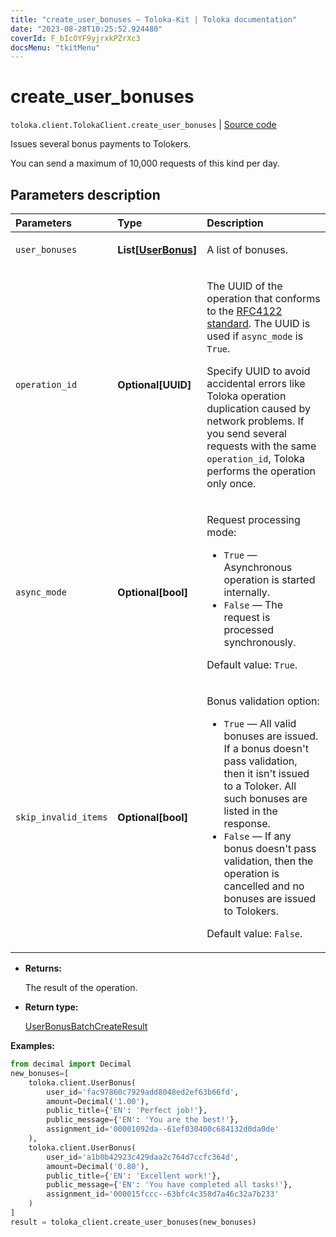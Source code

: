 ```yaml
---
title: "create_user_bonuses — Toloka-Kit | Toloka documentation"
date: "2023-08-28T10:25:52.924480"
coverId: F_bIcOYF9yjrxkPZrXc3
docsMenu: "tkitMenu"
---
```


# create_user_bonuses

`toloka.client.TolokaClient.create_user_bonuses` | [Source code](https://github.com/Toloka/toloka-kit/blob/v1.2.1/src/client/__init__.py#L3129)

Issues several bonus payments to Tolokers.

You can send a maximum of 10,000 requests of this kind per day.

## Parameters description

| Parameters | Type | Description |
| :----------| :----| :-----------|
`user_bonuses`|**List\[[UserBonus](/docs/toloka-kit/reference/toloka.client.user_bonus.UserBonus)\]**|<p>A list of bonuses.</p>
`operation_id`|**Optional\[UUID\]**|<p>The UUID of the operation that conforms to the [RFC4122 standard](https://tools.ietf.org/html/rfc4122). The UUID is used if `async_mode` is `True`.</p> <p>Specify UUID to avoid accidental errors like Toloka operation duplication caused by network problems. If you send several requests with the same `operation_id`, Toloka performs the operation only once.</p>
`async_mode`|**Optional\[bool\]**|<p>Request processing mode:</p> <ul> <li>`True` — Asynchronous operation is started internally.</li> <li>`False` — The request is processed synchronously.</li> </ul> <p>Default value: `True`.</p>
`skip_invalid_items`|**Optional\[bool\]**|<p>Bonus validation option:</p> <ul> <li>`True` — All valid bonuses are issued. If a bonus doesn't pass validation, then it isn't issued to a Toloker. All such bonuses are listed in the response.</li> <li>`False` — If any bonus doesn't pass validation, then the operation is cancelled and no bonuses are issued to Tolokers.</li> </ul> <p>Default value: `False`.</p>

* **Returns:**

  The result of the operation.

* **Return type:**

  [UserBonusBatchCreateResult](/docs/toloka-kit/reference/toloka.client.batch_create_results.UserBonusBatchCreateResult)

**Examples:**

```python
from decimal import Decimal
new_bonuses=[
    toloka.client.UserBonus(
        user_id='fac97860c7929add8048ed2ef63b66fd',
        amount=Decimal('1.00'),
        public_title={'EN': 'Perfect job!'},
        public_message={'EN': 'You are the best!'},
        assignment_id='00001092da--61ef030400c684132d0da0de'
    ),
    toloka.client.UserBonus(
        user_id='a1b0b42923c429daa2c764d7ccfc364d',
        amount=Decimal('0.80'),
        public_title={'EN': 'Excellent work!'},
        public_message={'EN': 'You have completed all tasks!'},
        assignment_id='000015fccc--63bfc4c358d7a46c32a7b233'
    )
]
result = toloka_client.create_user_bonuses(new_bonuses)
```